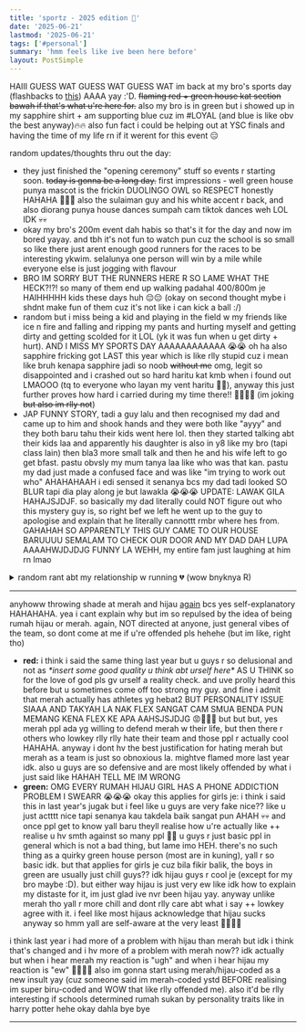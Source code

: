 ```yaml
---
title: 'sportz - 2025 edition 👀'
date: '2025-06-21'
lastmod: '2025-06-21'
tags: ['#personal']
summary: 'hmm feels like ive been here before'
layout: PostSimple
---
```


HAIII GUESS WAT GUESS WAT GUESS WAT im back at my bro's sports day (flashbacks to [this](/blog/sportz)) AAAA yay :'D. ~~flaming red + green house kat section bawah if that's what u're here for.~~ also my bro is in green but i showed up in my sapphire shirt + am supporting blue cuz im #LOYAL (and blue is like obv the best anyway)🔥🔥 also fun fact i could be helping out at YSC finals and having the time of my life rn if it werent for this event 😑

random updates/thoughts thru out the day:
- they just finished the "opening ceremony" stuff so events r starting soon. ~~today is gonna be a long day.~~ first impressions - well green house punya mascot is the frickin DUOLINGO OWL so RESPECT honestly HAHAHA 🫡🫡😭 also the sulaiman guy and his white accent r back, and also diorang punya house dances sumpah cam tiktok dances weh LOL IDK 💀💀
- okay my bro's 200m event dah habis so that's it for the day and now im bored yayay. and tbh it's not fun to watch pun cuz the school is so small so like there just arent enough good runners for the races to be interesting ykwim. selalunya one person will win by a mile while everyone else is just jogging with flavour
- BRO IM SORRY BUT THE RUNNERS HERE R SO LAME WHAT THE HECK?!?! so many of them end up walking padahal 400/800m je HAIHHHHH kids these days huh 😔😔 (okay on second thought mybe i shdnt make fun of them cuz it's not like i can kick a ball :/)
- random but i miss being a kid and playing in the field w my friends like ice n fire and falling and ripping my pants and hurting myself and getting dirty and getting scolded for it LOL (yk it was fun when u get dirty + hurt). AND I MISS MY SPORTS DAY AAAAAAAAAAAA 😭😭 oh ha also sapphire fricking got LAST this year which is like rlly stupid cuz i mean like bruh kenapa sapphire jadi so noob ~~without me~~ omg, legit so disappointed and i crashed out so hard haritu kat kmb when i found out LMAOOO (tq to everyone who layan my vent haritu 🙏🏻), anyway this just further proves how hard i carried during my time there!! 🥱🙄💅🏻 (im joking ~~but also im rlly not~~)
- JAP FUNNY STORY, tadi a guy lalu and then recognised my dad and came up to him and shook hands and they were both like "ayyy" and they both baru tahu their kids went here lol. then they started talking abt their kids laa and apparently his daughter is also in y8 like my bro (tapi class lain) then bla3 more small talk and then he and his wife left to go get bfast. pastu obvsly my mum tanya laa like who was that kan. pastu my dad just made a confused face and was like "im trying to work out who" AHAHAHAAH i edi sensed it senanya bcs my dad tadi looked SO BLUR tapi dia play along je but lawakla 😭😭😭 UPDATE: LAWAK GILA HAHAJSJDJF. so basically my dad literally could NOT figure out who this mystery guy is, so right bef we left he went up to the guy to apologise and explain that he literally cannottt rmbr where hes from. GAHAHAH SO APPARENTLY THIS GUY CAME TO OUR HOUSE BARUUUU SEMALAM TO CHECK OUR DOOR AND MY DAD DAH LUPA AAAAHWJDJDJG FUNNY LA WEHH, my entire fam just laughing at him rn lmao

<details>
  <summary>random rant abt my relationship w running 💔 (wow bnyknya R)</summary>

oh ya hi wassup this is me as im abt to post this (not at bro's sports day anymore) but wanted to add stuff abt running cuz i feel like this is kinda relevant here so: dlu kat permata i ran pretty consistently tapi aghhh kat kmb i stopped running (which i now hate myself for) cuz likeee idk there isnt rlly a designated place for running (i mean, takde track), and mm there were a few times i didd go running but it's like i kinda just run around the "girls area" like turun jalan then patah balik, back and forth - which as u can imagine is rlly boring, i think furthest i got is like 2.5km (??) which is rlly disappointing by my standards but wtv. but i think the main reason i stopped running kat kmb was cuz rasa cam malu/uncomfortable?? ENTAH AHAHAH but running there dekat jalan tu feels RLLY AWKWARDLY PUBLIC and i just dont like it HASJDHASJ. but kat permata boleh je i lari around campus so srsly it's just my bad for not getting over it tho UGH i rlly regret that. but anyway now im like trying to get back into running again (lari around neighbourhood je la) but ngl it's pretty frustrating cuz im NOWHERE NEAR how fast i used to be 🥺😓 i knowww i gotta be patient bef i can get back to a good pace, but it just feels a biiiit depressing knowing how slow i am now. and running is like very "quantitative" (e.g. u can monitor pace, stride length, cadence, HR, etc.) which i actually like tapi now i keep comparing my current stats (which are obv not great) to the time when i was still in my prime, so yea yk uhh seeing those numbers is HDASJHDSAJ. BUT anyway, i still do enjoy running so i hope to achieve a pace im happy with soon + get like actually good at it in the long run. and i hope to continue it kat uni jugak (mybe even join the boston marathons someday???) if i dont find some other sport i like lol, huhu learnt my mistake from kmb hopefully
</details>

---

anyhoww throwing shade at merah and hijau [again](/blog/sportz) bcs yes self-explanatory HAHAHAHA. yea i cant explain why but im so repulsed by the idea of being rumah hijau or merah. again, NOT directed at anyone, just general vibes of the team, so dont come at me if u're offended pls hehehe (but im like, right tho)

- **red:** i think i said the same thing last year but u guys r so delusional and not as *\*insert some good quality u think abt urself here\** AS U THINK so for the love of god pls gv urself a reality check. and uve prolly heard this before but u sometimes come off too strong my guy. and fine i admit that merah actually has athletes yg hebat2 BUT PERSONALITY ISSUE SIAAA AND TAKYAH LA NAK FLEX SANGAT CAM SMUA BENDA PUN MEMANG KENA FLEX KE APA AAHSJSJDJG 😡🤬👎🏻 but but but, yes merah ppl ada yg willing to defend merah w their life, but then there r others who lowkey rlly rlly hate their team and those ppl r actually cool HAHAHA. anyway i dont hv the best justification for hating merah but merah as a team is just so obnoxious la. mightve flamed more last year idk. also u guys are so defensive and are most likely offended by what i just said like HAHAH TELL ME IM WRONG
- **green:** OMG EVERY RUMAH HIJAU GIRL HAS A PHONE ADDICTION PROBLEM I SWEARR 😭😭😭 okay this applies for girls je: i think i said this in last year's jugak but i feel like u guys are very fake nice?? like u just actttt nice tapi senanya kau takdela baik sangat pun AHAH 💀💀 and once ppl get to know yall baru theyll realise how u're actually like ++ realise u hv smth against so many ppl 🫤🫤 u guys r just basic ppl in general which is not a bad thing, but lame imo HEH. there's no such thing as a quirky green house person (most are in kuning), yall r so basic idk. but that applies for girls je cuz bila fikir balik, the boys in green are usually just chill guys?? idk hijau guys r cool je (except for my bro maybe :D). but either way hijau is just very ew like idk how to explain my distaste for it, im just glad ive nvr been hijau yay. anyway unlike merah tho yall r more chill and dont rlly care abt what i say ++ lowkey agree with it. i feel like most hijaus acknowledge that hijau sucks anyway so hmm yall are self-aware at the very least 🙏🏻🙏🏻

i think last year i had more of a problem with hijau than merah but idk i think that's changed and i hv more of a problem with merah now?? idk actually but when i hear merah my reaction is "ugh" and when i hear hijau my reaction is "ew" 🤡🤡👍🏻 also im gonna start using merah/hijau-coded as a new insult yay (cuz someone said im merah-coded ystd BEFORE realising im super biru-coded and WOW that like rlly offended me). also it'd be rlly interesting if schools determined rumah sukan by personality traits like in harry potter hehe okay dahla bye bye

---

<script async src="https://talk.hyvor.com/embed/embed.js" type="module"></script>
<hyvor-talk-comments website-id="11281" page-id="https://leia-mayssa.vercel.app/blog/sportz2025"></hyvor-talk-comments>


